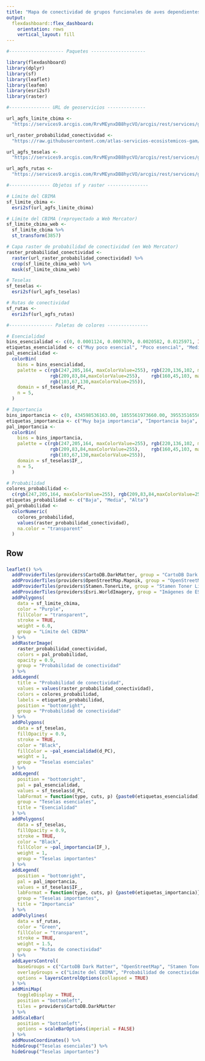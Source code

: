 ```yaml
---
title: "Mapa de conectividad de grupos funcionales de aves dependientes de bosque y bosque ribereño en el Corredor Biológico Interurbano María Aguilar"
output: 
  flexdashboard::flex_dashboard:
    orientation: rows
    vertical_layout: fill
---
```


```r
#-------------------- Paquetes --------------------

library(flexdashboard)
library(dplyr)
library(sf)
library(leaflet)
library(leafem)
library(esri2sf)
library(raster)

#--------------- URL de geoservicios --------------

url_agfs_limite_cbima <-
  "https://services9.arcgis.com/RrvMEynxDB8hycVO/arcgis/rest/services/gam_limite_cbi_maria_aguilar/FeatureServer/0"

url_raster_probabilidad_conectividad <-
  "https://raw.githubusercontent.com/atlas-servicios-ecosistemicos-gam/datos-conectividad/master/cbima/bosque-bosque-ripario/PROBABILIDAD_CONECTIVIDAD_BOSQUE_BRIPARIO_MA_WEB.TIF"

url_agfs_teselas <-
  "https://services9.arcgis.com/RrvMEynxDB8hycVO/arcgis/rest/services/gam_conectividad_parches_esenciales_importantes_bosque_ripario_ma/FeatureServer/0"

url_agfs_rutas <-
  "https://services9.arcgis.com/RrvMEynxDB8hycVO/arcgis/rest/services/gam_conectividad_rutas_conectividad_bosque_bripario_ma/FeatureServer/0"

#--------------- Objetos sf y raster ---------------

# Límite del CBIMA
sf_limite_cbima <-
  esri2sf(url_agfs_limite_cbima)

# Límite del CBIMA (reproyectado a Web Mercator)
sf_limite_cbima_web <- 
  sf_limite_cbima %>%
  st_transform(3857)

# Capa raster de probabilidad de conectividad (en Web Mercator)
raster_probabilidad_conectividad <-
  raster(url_raster_probabilidad_conectividad) %>%
  crop(sf_limite_cbima_web) %>%
  mask(sf_limite_cbima_web)

# Teselas
sf_teselas <- 
  esri2sf(url_agfs_teselas)

# Rutas de conectividad
sf_rutas <- 
  esri2sf(url_agfs_rutas)

#---------------- Paletas de colores ---------------

# Esencialidad
bins_esencialidad <- c(0, 0.0001124, 0.0007079, 0.0020582, 0.0125971, Inf)
etiquetas_esencialidad <- c("Muy poco esencial", "Poco esencial", "Medianamente esencial", "Esencial", "Altamente esencial")
pal_esencialidad <- 
  colorBin(
    bins = bins_esencialidad,
    palette = c(rgb(247,205,164, maxColorValue=255), rgb(220,136,102, maxColorValue=255),
                rgb(209,83,84,maxColorValue=255),    rgb(160,45,103, maxColorValue=255),
                rgb(103,67,130,maxColorValue=255)), 
    domain = sf_teselas$d_PC,
    n = 5,
  )

# Importancia
bins_importancia <- c(0, 434598536163.00, 1855561973660.00, 3955351655680.00, 7310654767970.00, Inf)
etiquetas_importancia <- c("Muy baja importancia", "Importancia baja", "Importancia media", "Alta importancia", "Muy alta importancia")
pal_importancia <- 
  colorBin(
    bins = bins_importancia,
    palette = c(rgb(247,205,164, maxColorValue=255), rgb(220,136,102, maxColorValue=255),
                rgb(209,83,84,maxColorValue=255),    rgb(160,45,103, maxColorValue=255),
                rgb(103,67,130,maxColorValue=255)), 
    domain = sf_teselas$IF_,
    n = 5,
  )

# Probabilidad
colores_probabilidad <- 
  c(rgb(247,205,164, maxColorValue=255), rgb(209,83,84,maxColorValue=255), rgb(103,67,130,maxColorValue=255))
etiquetas_probabilidad <- c("Baja", "Media", "Alta")
pal_probabilidad <- 
  colorNumeric(
    colores_probabilidad, 
    values(raster_probabilidad_conectividad),
    na.color = "transparent"
  )

```

Row
-----------------------------------------------------------------------

### 

```r

leaflet() %>%
  addProviderTiles(providers$CartoDB.DarkMatter, group = "CartoDB Dark Matter") %>%
  addProviderTiles(providers$OpenStreetMap.Mapnik, group = "OpenStreetMap") %>%
  addProviderTiles(providers$Stamen.TonerLite, group = "Stamen Toner Lite") %>%
  addProviderTiles(providers$Esri.WorldImagery, group = "Imágenes de ESRI") %>%
  addPolygons(
    data = sf_limite_cbima,
    color = "Purple",
    fillColor = "transparent",
    stroke = TRUE,
    weight = 6.0,
    group = "Límite del CBIMA"
  ) %>%
  addRasterImage(
    raster_probabilidad_conectividad, 
    colors = pal_probabilidad,
    opacity = 0.9,
    group = "Probabilidad de conectividad"
  ) %>%  
  addLegend(
    title = "Probabilidad de conectividad", 
    values = values(raster_probabilidad_conectividad),
    colors = colores_probabilidad,
    labels = etiquetas_probabilidad,
    position = "bottomright",
    group = "Probabilidad de conectividad"
  ) %>%  
  addPolygons(
    data = sf_teselas,
    fillOpacity = 0.9,
    stroke = TRUE,
    color = "Black",
    fillColor = ~pal_esencialidad(d_PC),
    weight = 1,
    group = "Teselas esenciales"
  ) %>%
  addLegend(
    position = "bottomright",
    pal = pal_esencialidad,
    values = sf_teselas$d_PC,
    labFormat = function(type, cuts, p) {paste0(etiquetas_esencialidad)},
    group = "Teselas esenciales",
    title = "Esencialidad"
  ) %>%    
  addPolygons(
    data = sf_teselas,
    fillOpacity = 0.9,
    stroke = TRUE,
    color = "Black",
    fillColor = ~pal_importancia(IF_),
    weight = 1,
    group = "Teselas importantes"
  ) %>%
  addLegend(
    position = "bottomright",
    pal = pal_importancia,
    values = sf_teselas$IF_,
    labFormat = function(type, cuts, p) {paste0(etiquetas_importancia)},
    group = "Teselas importantes",
    title = "Importancia"
  ) %>%    
  addPolylines(
    data = sf_rutas,
    color = "Green",
    fillColor = "transparent",
    stroke = TRUE,
    weight = 1.5,
    group = "Rutas de conectividad"
  ) %>%
  addLayersControl(
    baseGroups = c("CartoDB Dark Matter", "OpenStreetMap", "Stamen Toner Lite", "Imágenes de ESRI"),
    overlayGroups = c("Límite del CBIMA", "Probabilidad de conectividad", "Teselas esenciales", "Teselas importantes", "Rutas de conectividad"),
    options = layersControlOptions(collapsed = TRUE)    
  ) %>%  
  addMiniMap(
    toggleDisplay = TRUE,
    position = "bottomleft",
    tiles = providers$CartoDB.DarkMatter
  ) %>%
  addScaleBar(
    position = "bottomleft",
    options = scaleBarOptions(imperial = FALSE)
  ) %>%
  addMouseCoordinates() %>%
  hideGroup("Teselas esenciales") %>%
  hideGroup("Teselas importantes")

```